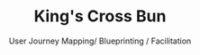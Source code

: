 ---
title: "King's Cross Bun"
subtitle: "User Journey Mapping/ Blueprinting / Facilitation"
tag1: "selected project"
heroImage: "kingcrossbun.png"
innerHeroImage: "kingcrossbun.png"
summary: "coming soon"

---